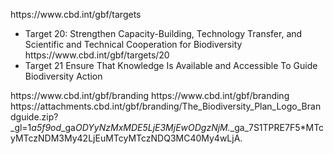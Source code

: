 https://www.cbd.int/gbf/targets

- Target 20: Strengthen Capacity-Building, Technology Transfer, and Scientific and Technical Cooperation for Biodiversity
https://www.cbd.int/gbf/targets/20
- Target 21 Ensure That Knowledge Is Available and Accessible To Guide Biodiversity Action

https://www.cbd.int/gbf/branding
https://www.cbd.int/gbf/branding
https://attachments.cbd.int/gbf/branding/The_Biodiversity_Plan_Logo_Brandguide.zip?_gl=1*a5f9od*_ga*ODYyNzMxMDE5LjE3MjEwODgzNjM.*_ga_7S1TPRE7F5*MTcyMTczNDM3My42LjEuMTcyMTczNDQ3MC40My4wLjA.